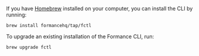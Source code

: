 If you have [Homebrew](https://brew.sh/) installed on your computer, you can install the CLI by running:
```shell
brew install formancehq/tap/fctl
```
To upgrade an existing installation of the Formance CLI, run:
```shell
brew upgrade fctl
```

